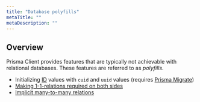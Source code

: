 ```yaml
---
title: "Database polyfills"
metaTitle: ""
metaDescription: ""
---
```


## Overview

Prisma Client provides features that are typically not achievable with relational databases. These features are referred to as _polyfills_.

- Initializing [ID]() values with `cuid` and `uuid` values (requires [Prisma Migrate]())
- [Making 1-1-relations required on both sides]()
- [Implicit many-to-many relations]()
